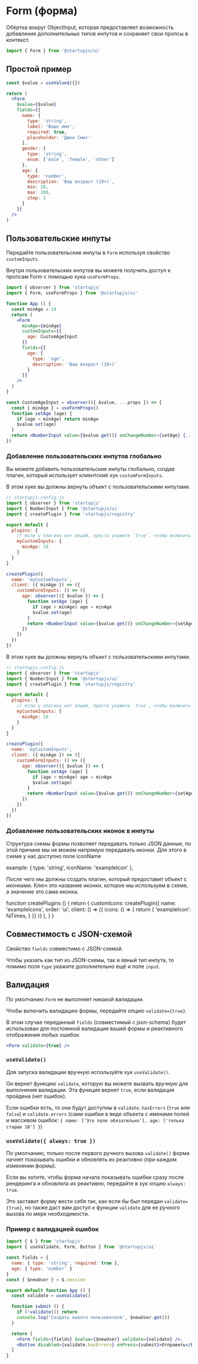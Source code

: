 
# Form (форма)

Обёртка вокруг ObjectInput, которая предоставляет возможность добавления дополнительных типов инпутов и сохраняет свои пропсы в контекст.

```jsx
import { Form } from '@startupjs/ui'
```

## Простой пример

```jsx example
const $value = useValue$({})

return (
  <Form
    $value={$value}
    fields={{
      name: {
        type: 'string',
        label: 'Ваше имя',
        required: true,
        placeholder: 'Джон Смит'
      },
      gender: {
        type: 'string',
        enum: ['male', 'female', 'other']
      },
      age: {
        type: 'number',
        description: 'Ваш возраст (18+)',
        min: 18,
        max: 100,
        step: 1
      }
    }}
  />
)
```

## Пользовательские инпуты

Передайте пользовательские инпуты в `Form` используя свойство `customInputs`.

Внутри пользовательских инпутов вы можете получить доступ к пропсам Form с помощью хука `useFormProps`.

```jsx
import { observer } from 'startupjs'
import { Form, useFormProps } from '@startupjs/ui'

function App () {
  const minAge = 18
  return (
    <Form
      minAge={minAge}
      customInputs={{
        age: CustomAgeInput
      }}
      fields={{
        age: {
          type: 'age',
          description: 'Ваш возраст (18+)'
        }
      }}
    />
  )
}

const CustomAgeInput = observer(({ $value, ...props }) => {
  const { minAge } = useFormProps()
  function setAge (age) {
    if (age < minAge) return minAge
    $value.set(age)
  }
  return <NumberInput value={$value.get()} onChangeNumber={setAge} {...props} />
})
```

### Добавление пользовательских инпутов глобально

Вы можете добавить пользовательские инпуты глобально, создав плагин, который использует клиентский хук `customFormInputs`.

В этом хуке вы должны вернуть объект с пользовательскими инпутами.

```jsx
// startupjs.config.js
import { observer } from 'startupjs'
import { NumberInput } from '@startupjs/ui'
import { createPlugin } from 'startupjs/registry'

export default {
  plugins: {
    // если у плагина нет опций, просто укажите `true`, чтобы включить плагин.
    myCustomInputs: {
      minAge: 18
    }
  }
}

createPlugin({
  name: 'myCustomInputs',
  client: ({ minAge }) => ({
    customFormInputs: () => ({
      age: observer(({ $value }) => {
        function setAge (age) {
          if (age < minAge) age = minAge
          $value.set(age)
        }
        return <NumberInput value={$value.get()} onChangeNumber={setAge} />
      })
    })
  })
})
```

В этом хуке вы должны вернуть объект с пользовательскими инпутами.

```jsx
// startupjs.config.js
import { observer } from 'startupjs'
import { NumberInput } from '@startupjs/ui'
import { createPlugin } from 'startupjs/registry'

export default {
  plugins: {
    // если у плагина нет опций, просто укажите `true`, чтобы включить плагин.
    myCustomInputs: {
      minAge: 18
    }
  }
}

createPlugin({
  name: 'myCustomInputs',
  client: ({ minAge }) => ({
    customFormInputs: () => ({
      age: observer(({ $value }) => {
        function setAge (age) {
          if (age < minAge) age = minAge
          $value.set(age)
        }
        return <NumberInput value={$value.get()} onChangeNumber={setAge} />
      })
    })
  })
})
```

### Добавление пользовательских иконок в инпуты

Структура схемы формы позволяет передавать только JSON данные, по этой причине мы не можем напрямую передавать иконки.
Для этого в схеме у нас доступно поле iconName

example: {
  type: 'string',
  iconName: 'exampleIcon'
},

После чего мы должны создать плагин, который предоставит объект с иконками. Ключ это название иконки, которое мы используем в схеме, а значение это сама иконка.

function createPlugins () {
  return {
    customIcons: createPlugin({
      name: 'exampleIcons',
      order: 'ui',
      client: () => ({
        icons: () => {
          return {
            'exampleIcon': faTimes,
          }
        }}
      )}
    ),
  }
}


## Совместимость с JSON-схемой

Свойство `fields` совместимо с JSON-схемой.

Чтобы указать как тип из JSON-схемы, так и явный тип инпута, то помимо поля `type` укажите дополнительно ещё и поле `input`.

## Валидация

По умолчанию `Form` не выполняет никакой валидации.

Чтобы включить валидацию формы, передайте опцию `validate={true}`.

В этом случае переданный `fields` (совместимый с json-schema) будет использован для постоянной валидации вашей формы и реактивного отображения любых ошибок.

```jsx
<Form validate={true} />
```

### `useValidate()`

Для запуска валидации вручную используйте хук `useValidate()`.

Он вернет функцию `validate`, которую вы можете вызвать вручную для выполнения валидации. Эта функция вернет `true`, если валидация пройдена (нет ошибок).

Если ошибки есть, то они будут доступны в `validate.hasErrors` (`true` или `false`) и `validate.errors` (сами ошибки в виде объекта с именами полей и массивом ошибок: `{ name: ['Это поле обязательно'], age: ['только старше 18'] }`)

### `useValidate({ always: true })`

По умолчанию, только после первого ручного вызова `validate()` форма начнет показывать ошибки и обновлять их реактивно (при каждом изменении формы).

Если вы хотите, чтобы форма начала показывать ошибки сразу после рендеринга и обновляла их реактивно, передайте в хук опцию `always: true`.

Это заставит форму вести себя так, как если бы был передан `validate={true}`, но также даст вам доступ к функции `validate` для ее ручного вызова по мере необходимости.

### Пример с валидацией ошибок

```jsx
import { $ } from 'startupjs'
import { useValidate, Form, Button } from '@startupjs/ui'

const fields = {
  name: { type: 'string', required: true },
  age: { type: 'number' }
}
const { $newUser } = $.session

export default function App () {
  const validate = useValidate()

  function submit () {
    if (!validate()) return
    console.log('Создать нового пользователя', $newUser.get())
  }

  return [
    <Form fields={fields} $value={$newUser} validate={validate} />,
    <Button disabled={validate.hasErrors} onPress={submit}>Отправить</Button>
  ]
}
```
